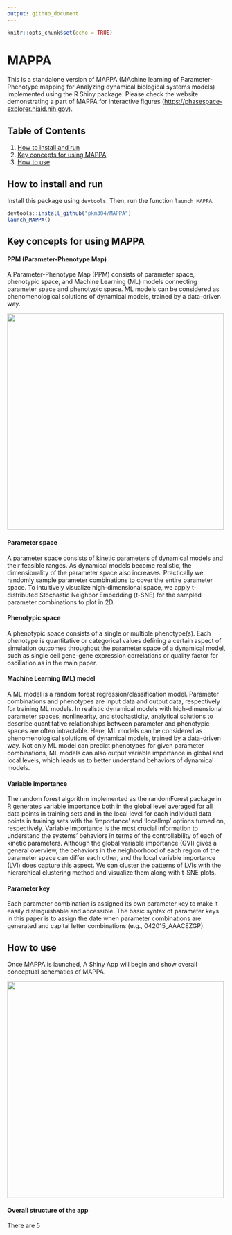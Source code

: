 ```yaml
---
output: github_document
---
```


```r
knitr::opts_chunk$set(echo = TRUE)
```



# MAPPA

This is a standalone version of MAPPA (MAchine learning of Parameter-Phenotype mapping for Analyzing dynamical biological systems models) implemented using the R Shiny package. Please check the website demonstrating a part of MAPPA for interactive figures (<https://phasespace-explorer.niaid.nih.gov>).

## Table of Contents
1. [How to install and run](#how_to_install_and_run)
2. [Key concepts for using MAPPA](#key_concepts_for_using_MAPPA)
3. [How to use](#How_to_use)


## How to install and run <a name="how_to_install_and_run"></a>

Install this package using `devtools`. Then, run the function `launch_MAPPA`.

```r
devtools::install_github("pkm304/MAPPA")
launch_MAPPA()
```


## Key concepts for using MAPPA <a name="key_concepts_for_using_MAPPA"></a>

#### PPM (Parameter-Phenotype Map)

A Parameter-Phenotype Map (PPM) consists of parameter space, phenotypic space, and Machine Learning (ML) models connecting parameter space and phenotypic space. ML models can be considered as phenomenological solutions of dynamical models, trained by a data-driven way.

<img src='man/figures/ppm.png' width="500" />

#### Parameter space

A parameter space consists of kinetic parameters of dynamical models and their feasible ranges. As dynamical models become realistic, the dimensionality of the parameter space also increases. Practically we randomly sample parameter combinations to cover the entire parameter space. To intuitively visualize high-dimensional space, we apply t-distributed Stochastic Neighbor Embedding (t-SNE) for the sampled parameter combinations to plot in 2D.

#### Phenotypic space

A phenotypic space consists of a single or multiple phenotype(s). Each phenotype is quantitative or categorical values defining a certain aspect of simulation outcomes throughout the parameter space of a dynamical model, such as single cell gene-gene expression correlations or quality factor for oscillation as in the main paper.

#### Machine Learning (ML) model

A ML model is a random forest regression/classification model. Parameter combinations and phenotypes are input data and output data, respectively for training ML models. In realistic dynamical models with high-dimensional parameter spaces, nonlinearity, and stochasticity, analytical solutions to describe quantitative relationships between parameter and phenotypic spaces are often intractable. Here, ML models can be considered as phenomenological solutions of dynamical models, trained by a data-driven way. Not only ML model can predict phenotypes for given parameter combinations, ML models can also output variable importance in global and local levels, which leads us to better understand behaviors of dynamical models.

#### Variable Importance

The random forest algorithm implemented as the randomForest package in R generates variable importance both in the global level averaged for all data points in training sets and in the local level for each individual data points in training sets with the ‘importance’ and ‘localImp’ options turned on, respectively. Variable importance is the most crucial information to understand the systems’ behaviors in terms of the controllability of each of kinetic parameters. Although the global variable importance (GVI) gives a general overview, the behaviors in the neighborhood of each region of the parameter space can differ each other, and the local variable importance (LVI) does capture this aspect. We can cluster the patterns of LVIs with the hierarchical clustering method and visualize them along with t-SNE plots.

#### Parameter key

Each parameter combination is assigned its own parameter key to make it easily distinguishable and accessible. The basic syntax of parameter keys in this paper is to assign the date when parameter combinations are generated and capital letter combinations (e.g., 042015_AAACEZGP).


## How to use<a name = "How_to_use"></a>

Once MAPPA is launched, A Shiny App will begin and show overall conceptual schematics of MAPPA. 

<img src='man/figures/initial.png' width="500" />


#### Overall structure of the app 

There are 5


